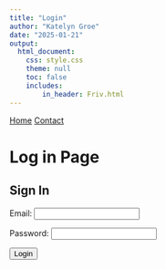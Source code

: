 ```yaml
---
title: "Login"
author: "Katelyn Groe"
date: "2025-01-21"
output:
  html_document:
    css: style.css
    theme: null
    toc: false
    includes: 
        in_header: Friv.html
---
```


<nav>
  <a href="index.html">Home</a>
  <a href="contact.html">Contact</a>
</nav>

# Log in Page

<h2>Sign In</h2>

<label for="email">Email:</label>
<input type="email" id="email" required><br>

<label for="password">Password:</label>
<input type="password" id="password" required><br>

<button onclick="checkLogin()">Login</button>

<script>
// Simple email and password storage
const users = {
  "kgroe@iastate.edu": {
    password: "kgroe", 
    page: "Modules.html"
  },
  "rhuffman@iastate.edu": {
    password: "rhuffman", 
    page: "rhuffman.html"
  }
};

// Function to check login
function checkLogin() {
  var email = document.getElementById("email").value.trim().toLowerCase();
  var password = document.getElementById("password").value.trim();

  if (users[email] && users[email].password === password) {
    sessionStorage.setItem("access", email); // Store email in session
    window.location.href = users[email].page; // Redirect user
  } else {
    alert("Incorrect email or password.");
  }
}

// Function to check session expiration and redirect if needed
window.onload = function() {
  var email = sessionStorage.getItem("access");
  var currentPage = window.location.pathname.split("/").pop().toLowerCase();

  // Prevent redirect loop by checking if already on login page
  if (!email && currentPage !== "login.html") {
    window.location.href = "login.html";
  }
};
</script>
